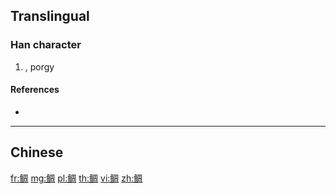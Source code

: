 {{character info/new}}
{{also|鯛}}
==Translingual==

===Han character===
{{Han char|rn=195|rad=鱼|as=08|sn=16|four=|canj=NMBGR}}

# {{taxlink|Pagrosomus major|species|noshow=1}}, porgy

====References====
* {{Han ref|kx=1480.511|hdz=74698.010|uh=9CB7|ud=40119}}

----

==Chinese==
{{zh-see|鯛}}
[[fr:鲷]]
[[mg:鲷]]
[[pl:鲷]]
[[th:鲷]]
[[vi:鲷]]
[[zh:鲷]]